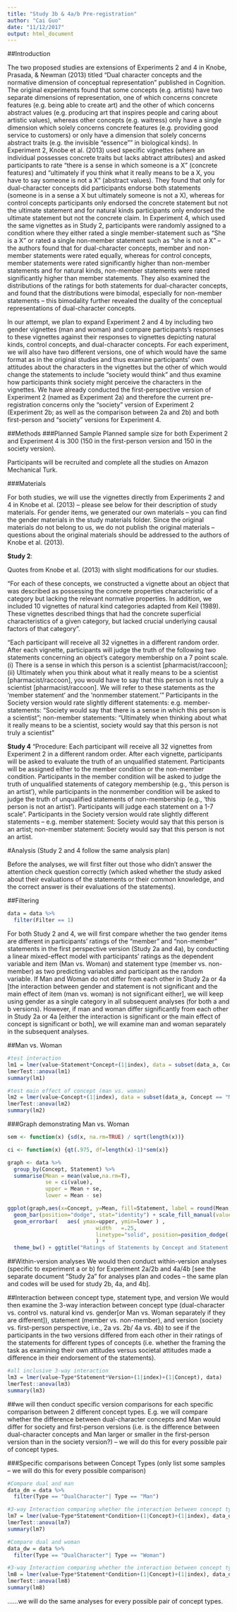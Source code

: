 ```yaml
---
title: "Study 3b & 4a/b Pre-registration"
author: "Cai Guo"
date: "11/12/2017"
output: html_document
---
```

##Introduction

The two proposed studies are extensions of Experiments 2 and 4 in Knobe, Prasada, & Newman (2013) titled "Dual character concepts and the normative dimension of conceptual representation" published in Cognition. The original experiments found that some concepts (e.g. artists) have two separate dimensions of representation, one of which concerns concrete features (e.g. being able to create art) and the other of which concerns abstract values (e.g. producing art that inspires people and caring about artistic values), whereas other concepts (e.g. waitress) only have a single dimension which solely concerns concrete features (e.g. providing good service to customers) or only have a dimension that solely concerns abstract traits (e.g. the invisible "essence"" in biological kinds). In Experiment 2, Knobe et al. (2013) used specific vignettes (where an individual possesses concrete traits but lacks abtract attributes) and asked participants to rate "there is a sense in which someone is a X" (concrete features) and "ultimately if you think what it really means to be a X, you have to say someone is not a X" (abstract values). They found that only for dual-character concepts did participants endorse both statements (someone is in a sense a X but ultimately someone is not a X), whereas for control concepts participants only endorsed the concrete statement but not the ultimate statement and for natural kinds participants only endorsed the ultimate statement but not the concrete claim. In Experiment 4, which used the same vignettes as in Study 2, participants were randomly assigned to a condition where they either rated a single member-statement such as "She is a X" or rated a single non-member statement such as "she is not a X" -- the authors found that for dual-character concepts, member and non-member statements were rated equally, whereas for control concepts, member statements were rated significantly higher than non-member statements and for natural kinds, non-member statements were rated significantly higher than member statements. They also examined the distributions of the ratings for both statements for dual-character concepts, and found that the distributions were bimodal, especially for non-member statements -- this bimodality further revealed the duality of the conceptual representations of dual-character concepts. 

In our attempt, we plan to expand Experiment 2 and 4 by including two gender vignettes (man and woman) and compare participants's responses to these vignettes against their responses to vignettes depicting natural kinds, control concepts, and dual-character concepts. For each experiment, we will also have two different versions, one of which would have the same format as in the original studies and thus examine participants' own attitudes about the characters in the vignettes but the other of which would change the statements to include "society would think" and thus examine how participants think society might perceive the characters in the vignettes. We have already conducted the first-perspective version of Experiment 2 (named as Experiment 2a) and therefore the current pre-registration concerns only the "society" version of Experiment 2 (Experiment 2b; as well as the comparison between 2a and 2b) and both first-person and "society" versions for Experiment 4.

##Methods
###Planned Sample
Planned sample size for both Experiment 2 and Experiment 4 is 300 (150 in the first-person version and 150 in the society version).

Participants will be recruited and complete all the studies on Amazon Mechanical Turk. 

###Materials

For both studies, we will use the vignettes directly from Experiments 2 and 4 in Knobe et al. (2013) -- please see below for their description of study materials. For gender items, we generated our own materials -- you can find the gender materials in the study materials folder. Since the original materials do not belong to us, we do not publish the original materials -- questions about the original materials should be addressed to the authors of Knobe et al. (2013).

**Study 2**:

Quotes from Knobe et al. (2013) with slight modifications for our studies.

"For each of these concepts, we constructed a vignette about an object that was described as possessing the concrete properties characteristic of a category but lacking the relevant normative properties. In addition, we included 10 vignettes of natural kind categories adapted from Keil (1989). These vignettes described things that had the concrete superficial characteristics of a given category, but lacked crucial underlying causal factors of that category".

"Each participant will receive all 32 vignettes in a different random order. After
each vignette, participants will judge the truth of the following two statements concerning an object’s category membership on a 7 point scale. (i) There is a sense in which this person is a scientist [pharmacist/raccoon]; (ii) Ultimately when you think about what it really means to be a scientist [pharmacist/raccoon], you would have to say that this person is not truly a scientist [pharmacist/raccoon]. We will refer to these statements as the ‘member statement’ and the ‘nonmember statement.’" Participants in the Society version would rate slightly different statements: e.g. member-statements: "Society would say that there is a sense in which this person is a scientist"; non-member statements: "Ultimately when thinking about what it really means to be a scientist, society would say that this person is not truly a scientist"

**Study 4**
"Procedure: Each participant will receive all 32 vignettes from Experiment 2 in a different random order. After each vignette, participants will be asked to evaluate the truth of an unqualified statement. Participants will be assigned either to the member condition or the non-member condition. Participants in the member condition will be asked to judge the truth of unqualified statements of category membership (e.g., ‘this person is an artist’), while participants in the nonmember condition will be asked to judge the truth of unqualified statements of non-membership (e.g., ‘this person is not an artist’). Participants will judge each statement on a 1-7 scale". Participants in the Society version would rate slightly different statements -- e.g. member statement: Society would say that this person is an artist; non-member statement: Society would say that this person is not an artist.

#Analysis (Study 2 and 4 follow the same analysis plan)

Before the analyses, we will first filter out those who didn't answer the attention check question correctly (which asked whether the study asked about their evaluations of the statements or their common knowledge, and the correct answer is their evaluations of the statements). 

##Filtering 
```r
data = data %>%
  filter(Filter == 1)
```

For both Study 2 and 4, we will first compare whether the two gender items are different in participants' ratings of the "member" and "non-member" statements in the first perspective version (Study 2a and 4a), by conducting a linear mixed-effect model with participants' ratings as the dependent variable and item (Man vs. Woman) and statement type (member vs. non-member) as two predicting variables and participant as the random variable. If Man and Woman do not differ from each other in Study 2a or 4a [the interaction between gender and statement is not significant and the main effect of item (man vs. woman) is not significant either], we will keep using gender as a single category in all subsequent analyses (for both a and b versions). However, if man and woman differ significantly from each other in Study 2a or 4a [either the interaction is significant or the main effect of concept is significant or both], we will examine man and woman separately in the subsequent analyses.

##Man vs. Woman
```r
#test interaction
lm1 = lmer(value~Statement*Concept+(1|index), data = subset(data_a, Concept == "Man"|Concept == "Woman"))
lmerTest::anova(lm1)
summary(lm1)

#test main effect of concept (man vs. woman)
lm2 = lmer(value~Concept+(1|index), data = subset(data_a, Concept == "Man"|Concept == "Woman"))
lmerTest::anova(lm2)
summary(lm2)
```

###Graph demonstrating Man vs. Woman
```r
sem <- function(x) {sd(x, na.rm=TRUE) / sqrt(length(x))}

ci <- function(x) {qt(.975, df=length(x)-1)*sem(x)}

graph <- data %>%
  group_by(Concept, Statement) %>%
  summarise(Mean = mean(value,na.rm=T),
            se = ci(value),
            upper = Mean + se,
            lower = Mean - se)

ggplot(graph,aes(x=Concept, y=Mean, fill=Statement, label = round(Mean, digits=2))) +
  geom_bar(position="dodge", stat="identity") + scale_fill_manual(values=c("skyblue2", "pink")) +
  geom_errorbar(   aes( ymax=upper, ymin=lower ) , 
                     		width   =.25,
	                    	linetype="solid", position=position_dodge(.9)
	                    	) + 
  theme_bw() + ggtitle("Ratings of Statements by Concept and Statement Type") + geom_text(size = 3, position = position_dodge(width=.9), vjust=5)
```

##Within-version analyses
We would then conduct within-version analyses (specific to experiment a or b) for Experiment 2a/2b and 4a/4b [see the separate document "Study 2a" for analyses plan and codes -- the same plan and codes will be used for study 2b, 4a, and 4b].

##Interaction between concept type, statement type, and version
We would then examine the 3-way interaction between concept type (dual-character vs. control vs. natural kind vs. gender[or Man vs. Woman separately if they are different]), statement (member vs. non-member), and version (society vs. first-person perspective, i.e., 2a vs. 2b/ 4a vs. 4b) to see if the participants in the two versions differed from each other in their ratings of the statements for different types of concepts (i.e. whether the framing the task as examining their own attitudes versus societal attitudes made a difference in their endorsement of the statements).
```r
#all inclusive 3-way interaction
lm3 = lmer(value~Type*Statement*Version+(1|index)+(1|Concept), data)
lmerTest::anova(lm3)
summary(lm3)
```

##we will then conduct specific version comparisons for each specific comparison between 2 different concept types. 
E.g. we will compare whether the difference between dual-character concepts and Man would differ for society and first-person versions (i.e. is the difference between dual-character concepts and Man larger or smaller in the first-person version than in the society version?) -- we will do this for every possible pair of concept types. 

###Specific comparisons between Concept Types (only list some samples -- we will do this for every possible comparison)
```r
#Compare dual and man
data_dm = data %>%
  filter(Type == "DualCharacter"| Type == "Man")

#3-way Interaction comparing whether the interaction between concept type and statement type differed significantly for the two versions
lm7 = lmer(value~Type*Statement*Condition+(1|Concept)+(1|index), data_dm)
lmerTest::anova(lm7)
summary(lm7)

```

```r
#Compare dual and woman
data_dw = data %>%
  filter(Type == "DualCharacter"| Type == "Woman")

#3-way Interaction comparing whether the interaction between concept type and statement type differed significantly for the two versions
lm8 = lmer(value~Type*Statement*Condition+(1|Concept)+(1|index), data_dw)
lmerTest::anova(lm8)
summary(lm8)
```
......we will do the same analyses for every possible pair of concept types.
